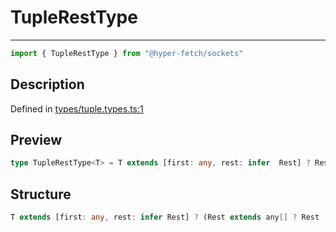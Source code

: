 

# TupleRestType

<div class="api-docs__separator" data-reactroot="">

---

</div><div class="api-docs__import" data-reactroot="">

```ts
import { TupleRestType } from "@hyper-fetch/sockets"
```

</div><div class="api-docs__section">

## Description

</div><div class="api-docs__description"><span class="api-docs__do-not-parse">



</span></div><p class="api-docs__definition">

Defined in [types/tuple.types.ts:1](https://github.com/BetterTyped/hyper-fetch/blob/3f01c37e/packages/sockets/src/types/tuple.types.ts#L1)

</p><div class="api-docs__section">

## Preview

</div><div class="api-docs__preview type single">

```ts
type TupleRestType<T> = T extends [first: any, rest: infer  Rest] ? Rest extends any[] ? Rest : [] : [];
```

</div><div class="api-docs__section">

## Structure

</div><div class="api-docs__returns">

```ts
T extends [first: any, rest: infer Rest] ? (Rest extends any[] ? Rest : [undefined]) : [undefined]
```

</div>